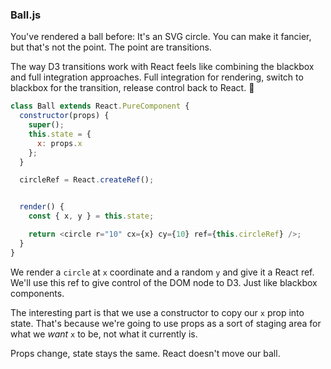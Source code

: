 ### Ball.js

You've rendered a ball before: It's an SVG circle. You can make it fancier, but
that's not the point. The point are transitions.

The way D3 transitions work with React feels like combining the blackbox and
full integration approaches. Full integration for rendering, switch to blackbox
for the transition, release control back to React. 🤯

```javascript
class Ball extends React.PureComponent {
  constructor(props) {
    super();
    this.state = {
      x: props.x
    };
  }

  circleRef = React.createRef();


  render() {
    const { x, y } = this.state;

    return <circle r="10" cx={x} cy={10} ref={this.circleRef} />;
  }
}
```

We render a `circle` at `x` coordinate and a random `y` and give it a React
ref. We'll use this ref to give control of the DOM node to D3. Just like
blackbox components.

The interesting part is that we use a constructor to copy our `x` prop into
state. That's because we're going to use props as a sort of staging area for
what we _want_ `x` to be, not what it currently is.

Props change, state stays the same. React doesn't move our ball.